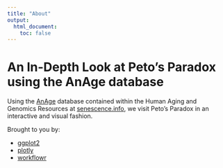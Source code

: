 ```yaml
---
title: "About"
output:
  html_document:
    toc: false
---
```


# An In-Depth Look at Peto's Paradox using the AnAge database

Using the [AnAge][] database contained within the Human Aging and Genomics Resources at [senescence.info][], we visit Peto's Paradox in an interactive and visual fashion.

Brought to you by:

- [ggplot2][]  
- [plotly][]  
- [workflowr][]  


[AnAge]: http://genomics.senescence.info/species/
[senescence.info]: http://www.senescence.info
[ggplot2]: http://ggplot2.org/
[plotly]: https://plot.ly/r/
[workflowr]: https://github.com/jdblischak/workflowr
